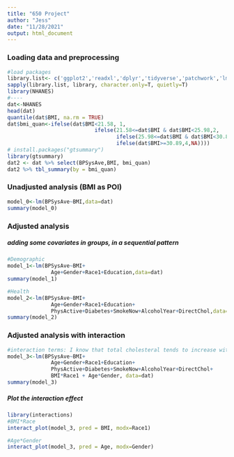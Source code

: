 ---
title: "650 Project"
author: "Jess"
date: "11/28/2021"
output: html_document
---

### Loading data and preprocessing
```{r}
#load packages
library.list<- c('ggplot2','readxl','dplyr','tidyverse','patchwork','lme4','effects','sjPlot',"emmeans","gridExtra") #load packages
sapply(library.list, library, character.only=T, quietly=T)
library(NHANES)
#----
dat<-NHANES
head(dat)
quantile(dat$BMI, na.rm = TRUE)
dat$bmi_quan<-ifelse(dat$BMI<21.58, 1,
                            ifelse(21.58<=dat$BMI & dat$BMI<25.98,2,
                                   ifelse(25.98<=dat$BMI & dat$BMI<30.89, 3,
                                   ifelse(dat$BMI>=30.89,4,NA))))
# install.packages("gtsummary")
library(gtsummary)
dat2 <- dat %>% select(BPSysAve,BMI, bmi_quan)
dat2 %>% tbl_summary(by = bmi_quan)
```

### Unadjusted analysis (BMI as POI)
```{r}
model_0<-lm(BPSysAve~BMI,data=dat)
summary(model_0)
```

### Adjusted analysis 
##### adding some covariates in groups, in a sequential pattern
```{r}
#Demographic
model_1<-lm(BPSysAve~BMI+
              Age+Gender+Race1+Education,data=dat)
summary(model_1)
```

```{r}
#Health
model_2<-lm(BPSysAve~BMI+
              Age+Gender+Race1+Education+
              PhysActive+Diabetes+SmokeNow+AlcoholYear+DirectChol,data=dat)
summary(model_2)
```

###  Adjusted analysis with interaction
```{r}
#interaction terms: I know that total cholesteral tends to increase with age and there might be an interaction there. Also, I think age and sex might have an interaction (need to see if literature agrees)
model_3<-lm(BPSysAve~BMI+
              Age+Gender+Race1+Education+
              PhysActive+Diabetes+SmokeNow+AlcoholYear+DirectChol+
              BMI*Race1 + Age*Gender, data=dat)
summary(model_3)
```

##### Plot the interaction effect
```{r}
library(interactions)
#BMI*Race
interact_plot(model_3, pred = BMI, modx=Race1)
```

```{r}
#Age*Gender
interact_plot(model_3, pred = Age, modx=Gender)
```